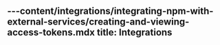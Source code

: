 ---content/integrations/integrating-npm-with-external-services/creating-and-viewing-access-tokens.mdx
title: Integrations
---

<!-- edit the output of Index in `src/nav-base.yml` -->
<Index />
